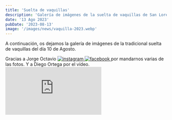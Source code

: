 ```yaml
---
title: 'Suelta de vaquillas'
description: 'Galería de imágenes de la suelta de vaquillas de San Lorenzo'
date: '13 Ago 2023'
pubDate: '2023-08-13'
image: '/images/news/vaquilla-2023.webp'
---
```



A continuación, os dejamos la galería de imágenes de la tradicional suelta de vaquillas del día 10 de Agosto.

<aside class='text-sm italic'>
	<span>Gracias a Jorge Octavio</span>
	<a
		href='https://instagram.com/j.r.g._75'
		target='_blank'
		rel='noopener noreferrer'
		class='w-6 h-6 ml-1 inline-flex items-center justify-center rounded-full bg-indigo-500 flex-shrink-0'
	>
		<img src='/icons/instagram.svg' alt='instagram' class='h-4 w-4' />
	</a>
	<a
		href='https://www.facebook.com/jorge.octavio.75'
		target='_blank'
		rel='noopener noreferrer'
		class='w-6 h-6 ml-1 mr-1 inline-flex items-center justify-center rounded-full bg-indigo-500 flex-shrink-0'
	>
		<img src='/icons/facebook.svg' alt='facebook' class='h-4 w-4' />
	</a>
	<span>por mandarnos varias de las fotos. Y a Diego Ortega por el vídeo. </span>
</aside>

<div class='aspect-video'>
	<iframe
		class='w-full h-full'
		src='https://www.youtube.com/embed/OL47fj-No9Q'
		frameborder='0'
		allow='accelerometer; clipboard-write; encrypted-media; gyroscope; picture-in-picture'
		allowfullscreen
	></iframe>
</div>

<Gallery folder='vaquilla-2023' />
